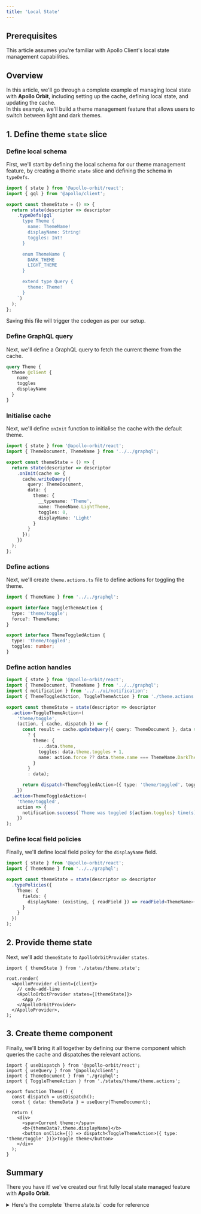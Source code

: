 ```yaml
---
title: 'Local State'
---
```



## Prerequisites
This article assumes you're familiar with <Link to="https://www.apollographql.com/docs/react/local-state/local-state-management">Apollo Client's local state management capabilities</Link>.

## Overview
In this article, we'll go through a complete example of managing local state with **Apollo Orbit**, including setting up the cache, defining local state, and updating the cache.  
In this example, we'll build a theme management feature that allows users to switch between light and dark themes.


## 1. Define theme `state` slice

### Define local schema
First, we'll start by defining the local schema for our theme management feature, by creating a theme `state` slice and defining the schema in `typeDefs`.

```typescript title="states/theme/theme.state.ts"
import { state } from '@apollo-orbit/react';
import { gql } from '@apollo/client';

export const themeState = () => {
  return state(descriptor => descriptor
    .typeDefs(gql`
      type Theme {
        name: ThemeName!
        displayName: String!
        toggles: Int!
      }

      enum ThemeName {
        DARK_THEME
        LIGHT_THEME
      }

      extend type Query {
        theme: Theme!
      }
    `)
  );
};
```

Saving this file will trigger the codegen as per our setup.

### Define GraphQL query
Next, we'll define a GraphQL query to fetch the current theme from the cache.

```graphql title="states/theme/gql/theme.graphql"
query Theme {
  theme @client {
    name
    toggles
    displayName
  }
}
```

### Initialise cache
Next, we'll define `onInit` function to initialise the cache with the default theme.

```typescript title="states/theme/theme.state.ts"
import { state } from '@apollo-orbit/react';
import { ThemeDocument, ThemeName } from '../../graphql';

export const themeState = () => {
  return state(descriptor => descriptor
    .onInit(cache => {
      cache.writeQuery({
        query: ThemeDocument,
        data: {
          theme: {
            __typename: 'Theme',
            name: ThemeName.LightTheme,
            toggles: 0,
            displayName: 'Light'
          }
        }
      });
    })
  );
};
```

### Define actions
Next, we'll create `theme.actions.ts` file to define actions for toggling the theme.

```typescript title="states/theme/theme.actions.ts"
import { ThemeName } from '../../graphql';

export interface ToggleThemeAction {
  type: 'theme/toggle';
  force?: ThemeName;
}

export interface ThemeToggledAction {
  type: 'theme/toggled';
  toggles: number;
}
```

### Define action handles
```typescript title="states/theme/theme.state.ts"
import { state } from '@apollo-orbit/react';
import { ThemeDocument, ThemeName } from '../../graphql';
import { notification } from '../../ui/notification';
import { ThemeToggledAction, ToggleThemeAction } from './theme.actions';

export const themeState = state(descriptor => descriptor
  .action<ToggleThemeAction>(
    'theme/toggle',
    (action, { cache, dispatch }) => {
      const result = cache.updateQuery({ query: ThemeDocument }, data => data
        ? {
          theme: {
            ...data.theme,
            toggles: data.theme.toggles + 1,
            name: action.force ?? data.theme.name === ThemeName.DarkTheme ? ThemeName.LightTheme : ThemeName.DarkTheme
          }
        }
        : data);

      return dispatch<ThemeToggledAction>({ type: 'theme/toggled', toggles: result?.theme.toggles as number });
    })
  .action<ThemeToggledAction>(
    'theme/toggled',
    action => {
      notification.success(`Theme was toggled ${action.toggles} time(s)`);
    })
);

```

### Define local field policies
Finally, we'll define local field policy for the `displayName` field.

```typescript title="states/theme/theme.state.ts"
import { state } from '@apollo-orbit/react';
import { ThemeName } from '../../graphql';

export const themeState = state(descriptor => descriptor
  .typePolicies({
    Theme: {
      fields: {
        displayName: (existing, { readField }) => readField<ThemeName>('name') === ThemeName.LightTheme ? 'Light' : 'Dark'
      }
    }
  })
);
```

## 2. Provide theme state
Next, we'll add `themeState` to `ApolloOrbitProvider` `states`.

```tsx title="index.tsx" 
import { themeState } from './states/theme.state';

root.render(
  <ApolloProvider client={client}>
    // code-add-line
    <ApolloOrbitProvider states={[themeState]}>
      <App />
    </ApolloOrbitProvider>
  </ApolloProvider>,
);
```

## 3. Create theme component
Finally, we'll bring it all together by defining our theme component which queries the cache and dispatches the relevant actions.

```tsx title="Theme.tsx"
import { useDispatch } from '@apollo-orbit/react';
import { useQuery } from '@apollo/client';
import { ThemeDocument } from './graphql';
import { ToggleThemeAction } from './states/theme/theme.actions';

export function Theme() {
  const dispatch = useDispatch();
  const { data: themeData } = useQuery(ThemeDocument);

  return (
    <div>
      <span>Current theme:</span>
      <b>{themeData?.theme.displayName}</b>
      <button onClick={() => dispatch<ToggleThemeAction>({ type: 'theme/toggle' })}>Toggle theme</button>
    </div>
  );
}
```

## Summary
There you have it! we've created our first fully local state managed feature with **Apollo Orbit**.

<details>
  <summary>Here's the complete `theme.state.ts` code for reference</summary>
  ```typescript title="states/theme/theme.state.ts"
  import { state } from '@apollo-orbit/react';
  import { gql } from '@apollo/client';
  import { ThemeDocument, ThemeName } from '../../graphql';
  import { notification } from '../../ui/notification';
  import { ThemeToggledAction, ToggleThemeAction } from './theme.actions';

  export const themeState = state(descriptor => descriptor
    .typeDefs(gql`
      type Theme {
        name: ThemeName!
        displayName: String!
        toggles: Int!
      }

      enum ThemeName {
        DARK_THEME
        LIGHT_THEME
      }
      
      extend type Query {
        theme: Theme!
      }
    `)

    .typePolicies({
      Theme: {
        fields: {
          displayName: (existing, { readField }) => readField<ThemeName>('name') === ThemeName.LightTheme ? 'Light' : 'Dark'
        }
      }
    })

    .onInit(cache => cache.writeQuery({
      query: ThemeDocument,
      data: {
        theme: {
          __typename: 'Theme',
          name: ThemeName.LightTheme,
          toggles: 0,
          displayName: 'Light'
        }
      }
    }))

    .action<ToggleThemeAction>(
      'theme/toggle',
      (action, { cache, dispatch }) => {
        const result = cache.updateQuery({ query: ThemeDocument }, data => data
          ? {
            theme: {
              ...data.theme,
              toggles: data.theme.toggles + 1,
              name: action.force ?? data.theme.name === ThemeName.DarkTheme ? ThemeName.LightTheme : ThemeName.DarkTheme
            }
          }
          : data);

        return dispatch<ThemeToggledAction>({ type: 'theme/toggled', toggles: result?.theme.toggles as number });
      })

    .action<ThemeToggledAction>(
      'theme/toggled',
      action => {
        notification.success(`Theme was toggled ${action.toggles} time(s)`);
      })
  );
```  
</details>
